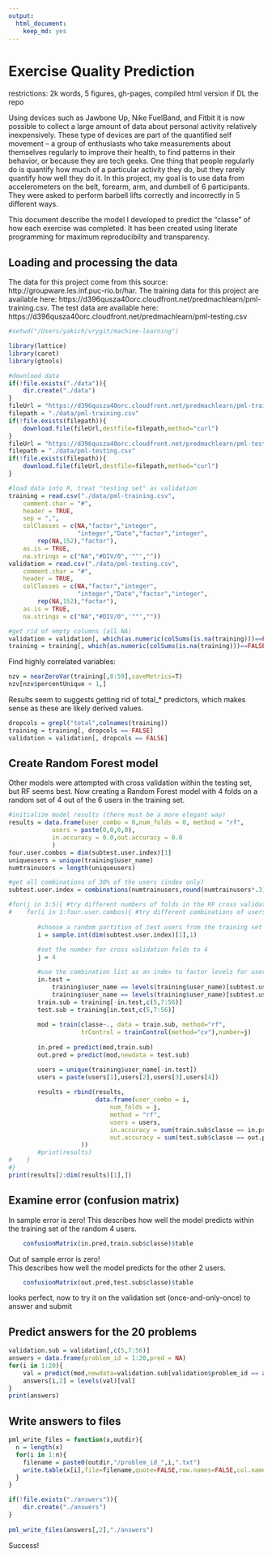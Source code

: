 ```yaml
---
output:
  html_document:
    keep_md: yes
---
```

# Exercise Quality Prediction

restrictions: 2k words, 5 figures, gh-pages, compiled html version if DL the repo

Using devices such as Jawbone Up, Nike FuelBand, and Fitbit it is now possible to collect a large amount of data about personal activity relatively inexpensively. These type of devices are part of the quantified self movement – a group of enthusiasts who take measurements about themselves regularly to improve their health, to find patterns in their behavior, or because they are tech geeks. One thing that people regularly do is quantify how much of a particular activity they do, but they rarely quantify how well they do it. In this project, my goal is to use data from accelerometers on the belt, forearm, arm, and dumbell of 6 participants. They were asked to perform barbell lifts correctly and incorrectly in 5 different ways.

This document describe the model I developed to predict the "classe" of how each exercise was completed. It has been created using literate programming for maximum reproducibilty and transparency.

## Loading and processing the data

The data for this project come from this source: http://groupware.les.inf.puc-rio.br/har. The training data for this project are available here: https://d396qusza40orc.cloudfront.net/predmachlearn/pml-training.csv. The test data are available here: https://d396qusza40orc.cloudfront.net/predmachlearn/pml-testing.csv

```r
#setwd("/Users/yakich/vrygit/machine-learning")

library(lattice)
library(caret)
library(gtools)

#download data
if(!file.exists("./data")){
    dir.create("./data")
}
fileUrl = "https://d396qusza40orc.cloudfront.net/predmachlearn/pml-training.csv"
filepath = "./data/pml-training.csv"
if(!file.exists(filepath)){
    download.file(fileUrl,destfile=filepath,method="curl")
}
fileUrl = "https://d396qusza40orc.cloudfront.net/predmachlearn/pml-testing.csv"
filepath = "./data/pml-testing.csv"
if(!file.exists(filepath)){
    download.file(fileUrl,destfile=filepath,method="curl")
}

#load data into R, treat "testing set" as validation
training = read.csv("./data/pml-training.csv",
    comment.char = "#",
    header = TRUE,
    sep = ",",
    colClasses = c(NA,"factor","integer",
                   "integer","Date","factor","integer",
        rep(NA,152),"factor"),
    as.is = TRUE,
    na.strings = c("NA","#DIV/0",'""',""))
validation = read.csv("./data/pml-testing.csv",
    comment.char = "#",
    header = TRUE,
    colClasses = c(NA,"factor","integer",
                   "integer","Date","factor","integer",
        rep(NA,152),"factor"),
    as.is = TRUE,
    na.strings = c("NA","#DIV/0",'""',""))

#get rid of empty columns (all NA)
validation = validation[, which(as.numeric(colSums(is.na(training)))==FALSE)]
training = training[, which(as.numeric(colSums(is.na(training)))==FALSE)]
```

Find highly correlated variables:  
```r
nzv = nearZeroVar(training[,8:59],saveMetrics=T)
nzv[nzv$percentUnique < 1,]
```

Results seem to suggests getting rid of total_* predictors, which makes sense as these are likely derived values.  
```r
dropcols = grepl("total",colnames(training))
training = training[, dropcols == FALSE]
validation = validation[, dropcols == FALSE]
```

## Create Random Forest model
Other models were attempted with cross validation within the testing set, but RF seems best. Now creating a Random Forest model with 4 folds on a random set of 4 out of the 6 users in the training set.  

```r
#initialize model results (there must be a more elegant way)
results = data.frame(user_combo = 0,num_folds = 0, method = "rf",
            users = paste(0,0,0,0),
            in.accuracy = 0.0,out.accuracy = 0.0
            )
four.user.combos = dim(subtest.user.index)[1]
uniqueusers = unique(training$user_name)
numtrainusers = length(uniqueusers)

#get all combinations of 30% of the users (index only)
subtest.user.index = combinations(numtrainusers,round(numtrainusers*.3))

#for(j in 3:5){ #try different numbers of folds in the RF cross validation
#    for(i in 1:four.user.combos){ #try different combinations of users
        
        #choose a random partition of test users from the training set
        i = sample.int(dim(subtest.user.index)[1],1)
        
        #set the number for cross validation folds to 4
        j = 4

        #use the combination list as an index to factor levels for user names
        in.test = 
            training$user_name == levels(training$user_name)[subtest.user.index[i,1]] | 
            training$user_name == levels(training$user_name)[subtest.user.index[i,2]]
        train.sub = training[-in.test,c(5,7:56)]
        test.sub = training[in.test,c(5,7:56)]
        
        mod = train(classe~., data = train.sub, method="rf",
                    trControl = trainControl(method="cv"),number=j)
        
        in.pred = predict(mod,train.sub)
        out.pred = predict(mod,newdata = test.sub)

        users = unique(training$user_name[-in.test])
        users = paste(users[1],users[2],users[3],users[4])
    
        results = rbind(results,
                        data.frame(user_combo = i,
                            num_folds = j,
                            method = "rf",
                            users = users,
                            in.accuracy = sum(train.sub$classe == in.pred) / length(in.pred),
                            out.accuracy = sum(test.sub$classe == out.pred) / length(out.pred)
                    ))
        #print(results)
#    }
#}
print(results[2:dim(results)[1],])
```

## Examine error (confusion matrix)
In sample error is zero!
This describes how well the model predicts within the training set of the random 4 users.
```r
    confusionMatrix(in.pred,train.sub$classe)$table
```

Out of sample error is zero!  
This describes how well the model predicts for the other 2 users.
```r
    confusionMatrix(out.pred,test.sub$classe)$table
```

looks perfect, now to try it on the validation set (once-and-only-once) to answer and submit

## Predict answers for the 20 problems

```r
validation.sub = validation[,c(5,7:56)]
answers = data.frame(problem_id = 1:20,pred = NA)
for(i in 1:20){
    val = predict(mod,newdata=validation.sub[validation$problem_id == as.character(i),])
    answers[i,2] = levels(val)[val]
}
print(answers)
```

## Write answers to files  
```r
pml_write_files = function(x,outdir){
  n = length(x)
  for(i in 1:n){
    filename = paste0(outdir,"/problem_id_",i,".txt")
    write.table(x[i],file=filename,quote=FALSE,row.names=FALSE,col.names=FALSE)
  }
}

if(!file.exists("./answers")){
    dir.create("./answers")
}
 
pml_write_files(answers[,2],"./answers")
```


Success!

